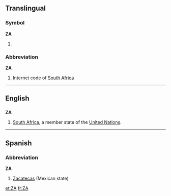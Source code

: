 {{see|Appendix:Variations of "za"}}

==Translingual==
===Symbol===
'''ZA'''
# {{SI-unit|zetta|ampere|[[electrical current]]}}

===Abbreviation===
'''ZA'''
#{{rfv-sense}} Internet code of [[South Africa]]

----
==English==
==={{abbreviation}}===
'''ZA'''
#[[South Africa]], a member state of the [[United Nations]].
----

==Spanish==

===Abbreviation===
'''ZA'''

#[[Zacatecas]] (Mexican state)

[[et:ZA]]
[[fr:ZA]]